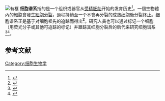 [[File:Liver_cell_lineage..jpg|有框]]
'''细胞谱系'''指的是一个组织或器官从[[受精|受精]][[胚胎|胚胎]]开始的发育历史<ref>{{Cite book|url=http://dictionary.reference.com/browse/cell+lineage|title=Collins English Dictionary - Complete & Unabridged 10th Edition.|publisher=HarperCollins Publishers.|accessdate=2 June 2014}}</ref>。一個生物體內的細胞會發生[[細胞分裂|細胞分裂]]，過程持續至一个不會再分裂的成熟细胞後分裂終止。细胞谱系正是基于对细胞祖先的追踪而得出'''<ref>{{Cite journal|title=Cell Identification and Cell Lineage Analysis|last=Giurumescu|first=Claudiu A.|last2=Chisholm|first2=Andrew D.|date=2011|journal=Methods in Cell Biology|doi=10.1016/B978-0-12-544172-8.00012-8|volume=106|pages=325–341|isbn=9780125441728|issn=0091-679X|pmc=4410678|pmid=22118283}}</ref>'''。研究人員也可以通过标记一个细胞（用荧光分子或其他可追踪的标记）并跟踪其细胞分裂后的后代来研究细胞谱系<ref>{{Cite journal|title=Post-embryonic cell lineages of the nematode, ''Caenorhabditis elegans''|last=Sulston|first=JE|last2=Horvitz|first2=HR|journal=[[Developmental_Biology_(journal)|Developmental Biology]]|issue=1|doi=10.1016/0012-1606(77)90158-0|year=1977|volume=56|pages=110–56|pmid=838129}}</ref><ref>{{Cite journal|title=The postembryonic cell lineages of the hermaphrodite and male gonads in ''Caenorhabditis elegans''|last=Kimble|first=J|last2=Hirsh|first2=D|journal=[[Developmental_Biology_(journal)|Developmental Biology]]|issue=2|doi=10.1016/0012-1606(79)90035-6|year=1979|volume=70|pages=396–417|pmid=478167}}</ref>。

==参考文献==
{{reflist}}

[[Category:细胞生物学|Category:细胞生物学]]